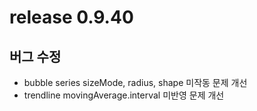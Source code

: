 
# release 0.9.40

## 버그 수정

- bubble series sizeMode, radius, shape 미작동 문제 개선
- trendline movingAverage.interval 미반영 문제 개선
